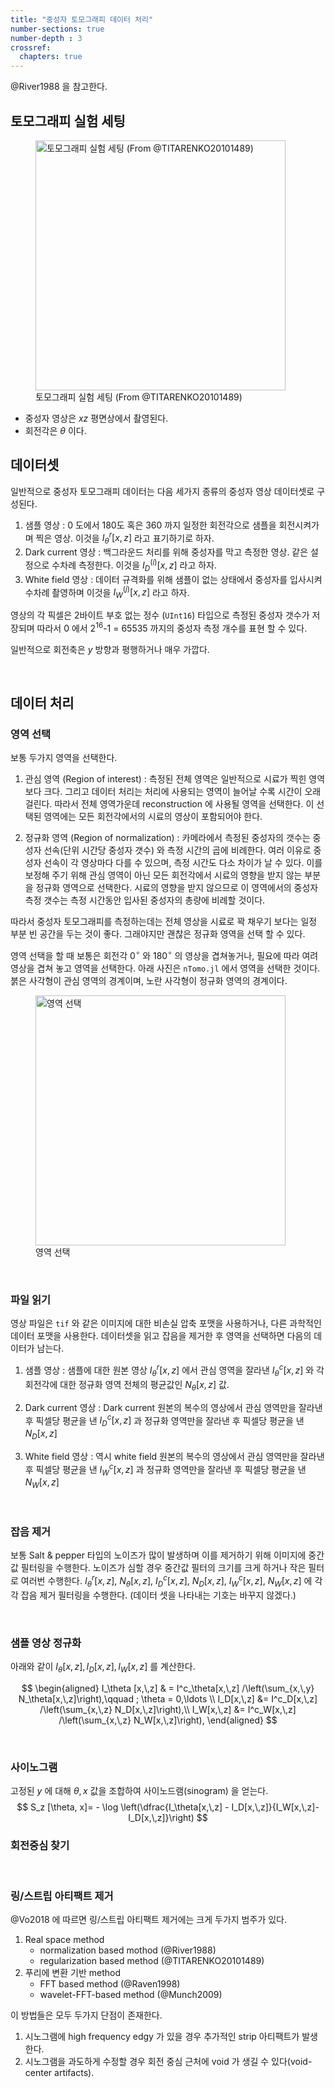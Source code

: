 ```yaml
---
title: "중성자 토모그래피 데이터 처리"
number-sections: true
number-depth : 3
crossref:
  chapters: true
---
```



@River1988 을 참고한다.

## 토모그래피 실험 세팅

![토모그래피 실험 세팅 (From @TITARENKO20101489)](tomo1.png){#fig-tomo_setting width=400}


- 중성자 영상은 $xz$ 평면상에서 촬영된다.
- 회전각은 $\theta$ 이다.


## 데이터셋

일반적으로 중성자 토모그래피 데이터는 다음 세가지 종류의 중성자 영상 데이터셋로 구성된다.

1. 샘플 영상 : 0 도에서 180도 혹은 360 까지 일정한 회전각으로 샘플을 회전시켜가며 찍은 영상. 이것을 $I^r_\theta [x, z]$ 라고 표기하기로 하자. 
2. Dark current 영상 : 백그라운드 처리를 위해 중성자를 막고 측정한 영상. 같은 설정으로 수차례 측정한다. 이것을 $I^{(i)}_D [x, z]$ 라고 하자. 
3. White field 영상 : 데이터 규격화를 위해 샘플이 없는 상태에서 중성자를 입사시켜 수차례 촬영하며 이것을 $I^{(j)}_W[x, z]$ 라고 하자. 

영상의 각 픽셀은 2바이트 부호 없는 정수 (`UInt16`) 타입으로 측정된 중성자 갯수가 저장되며 따라서 0 에서 2<sup>16</sup>-1 = 65535 까지의 중성자 측정 개수를 표현 할 수 있다. 

일반적으로 회전축은 $y$ 방향과 평행하거나 매우 가깝다. 

</br>

## 데이터 처리



### 영역 선택

보통 두가지 영역을 선택한다.

1. 관심 영역 (Region of interest) : 측정된 전체 영역은 일반적으로 시료가 찍힌 영역보다 크다. 그리고 데이터 처리는 처리에 사용되는 영역이 늘어날 수록 시간이 오래 걸린다. 따라서 전체 영역가운데 reconstruction 에 사용될 영역을 선택한다. 이 선택된 영역에는 모든 회전각에서의 시료의 영상이 포함되어야 한다. 

2. 정규화 영역 (Region of normalization) : 카메라에서 측정된 중성자의 갯수는 중성자 선속(단위 시간당 중성자 갯수) 와 측정 시간의 곱에 비례한다. 여러 이유로 중성자 선속이 각 영상마다 다를 수 있으며, 측정 시간도 다소 차이가 날 수 있다. 이를 보정해 주기 위해 관심 영역이 아닌 모든 회전각에서 시료의 영향을 받지 않는 부분을 정규화 영역으로 선택한다. 시료의 영향을 받지 않으므로 이 영역에서의 중성자 측정 갯수는 측정 시간동안 입사된 중성자의 총량에 비례할 것이다. 

따라서 중성자 토모그래피를 측정하는데는 전체 영상을 시료로 꽉 채우기 보다는 일정 부분 빈 공간을 두는 것이 좋다. 그래야지만 괜찮은 정규화 영역을 선택 할 수 있다.

영역 선택을 할 때 보통은 회전각 $0^\circ$ 와 $180^\circ$ 의 영상을 겹쳐놓거나, 필요에 따라 여려 영상을 겹쳐 놓고 영역을 선택한다. 아래 사진은 `nTomo.jl` 에서 영역을 선택한 것이다. 붉은 사각형이 관심 영역의 경계이며, 노란 사각형이 정규화 영역의 경계이다.

![영역 선택](region.png){width=400}

</br>

### 파일 읽기

영상 파일은 `tif` 와 같은 이미지에 대한 비손실 압축 포맷을 사용하거나, 다른 과학적인 데이터 포맷을 사용한다. 데이터셋을 읽고 잡음을 제거한 후 영역을 선택하면 다음의 데이터가 남는다.

1. 샘플 영상 : 샘플에 대한 원본 영상 $I^r_\theta [x,\,z]$ 에서 관심 영역을 잘라낸 $I^c_\theta[x,\,z]$ 와 각 회전각에 대한 정규화 영역 전체의 평균값인 $N_\theta[x,\,z]$ 값.

2. Dark current 영상 : Dark current 원본의 복수의 영상에서 관심 영역만을 잘라낸 후 픽셀당 평균을 낸 $I^c_D[x,\,z]$ 과 정규화 영역만을 잘라낸 후 픽셀당 평균을 낸 $N_D[x,\,z]$

3. White field 영상 : 역시 white field 원본의 복수의 영상에서 관심 영역만을 잘라낸 후 픽셀당 평균을 낸 $I^c_W[x,\,z]$ 과 정규화 영역만을 잘라낸 후 픽셀당 평균을 낸 $N_W[x,\,z]$



</br>

### 잡음 제거

보통 Salt & pepper 타입의 노이즈가 많이 발생하며 이를 제거하기 위해 이미지에 중간값 필터링을 수행한다. 노이즈가 심할 경우 중간값 필터의 크기를 크게 하거나 작은 필터로 여러번 수행한다. $I^r_\theta [x,\,z]$, $N_\theta[x,\,z]$, $I^c_D[x,\,z]$, $N_D[x,\,z]$, $I^c_W[x,\,z]$, $N_W[x,\,z]$ 에 각각 잡음 제거 필터링을 수행한다. (데이터 셋을 나타내는 기호는 바꾸지 않겠다.)

</br>

### 샘플 영상 정규화

아래와 같이 $I_\theta[x,\,z],\, I_D[x,\,z],\, I_W[x,\,z]$ 를 계산한다. 

$$
\begin{aligned}
I_\theta [x,\,z] & = I^c_\theta[x,\,z] /\left(\sum_{x,\,y} N_\theta[x,\,z]\right),\qquad ; \theta = 0,\ldots \\
I_D[x,\,z] &= I^c_D[x,\,z] /\left(\sum_{x,\,z} N_D[x,\,z]\right),\\
I_W[x,\,z] &= I^c_W[x,\,z] /\left(\sum_{x,\,z} N_W[x,\,z]\right),
\end{aligned}
$$

</br>

### 사이노그램

고정된 $y$ 에 대해 $\theta,\,x$ 값을 조합하여 사이노드램(sinogram) 을 얻는다. 
$$
S_z [\theta, x]= - \log \left(\dfrac{I_\theta[x,\,z] - I_D[x,\,z]}{I_W[x,\,z]-I_D[x,\,z]}\right)
$$


### 회전중심 찾기



</br>

### 링/스트립 아티팩트 제거

@Vo2018 에 따르면 링/스트립 아티팩트 제거에는 크게 두가지 범주가 있다.

1. Real space method
   - normalization based mothod (@River1988)
   - regularization based method (@TITARENKO20101489)

2. 푸리에 변환 기반 method
   - FFT based method (@Raven1998)
   - wavelet-FFT-based method (@Munch2009)


이 방법들은 모두 두가지 단점이 존재한다.

1. 시노그램에 high frequency edgy 가 있을 경우 추가적인 strip 아티팩트가 발생한다. 
2. 시노그램을 과도하게 수정할 경우 회전 중심 근처에 void 가 생길 수 있다(void-center artifacts).





